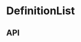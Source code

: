 
<Meta title="Components/DefinitionList" component={DefinitionList} />

# DefinitionList

<Canvas>
  <Story name="Base component">
    <DefinitionList
      hasBottomBorder={knobs.boolean('hasBottomBorder', false, 'Presentation')}
      isVisible={knobs.boolean('isActive', true, 'Presentation')}
      items={knobs.object(
        'items',
        DefinitionListFixture.items,
        'items',
        'Copy',
      )}
      theme={knobs.select('theme', ['dark', 'light'], 'dark', 'Presentation')}
    />
  </Story>
</Canvas>

## API

<ArgsTable of={DefinitionList} />
